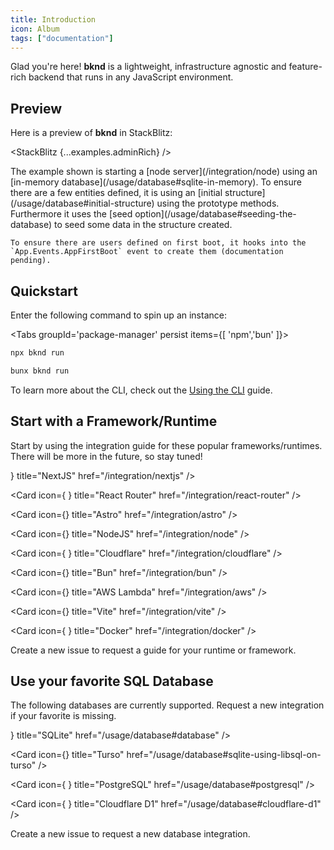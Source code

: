 ```yaml
---
title: Introduction
icon: Album
tags: ["documentation"]
---
```



Glad you're here! **bknd** is a lightweight, infrastructure agnostic and feature-rich backend that runs in any JavaScript environment.

## Preview

Here is a preview of **bknd** in StackBlitz:

<StackBlitz {...examples.adminRich} />

<Accordions>
  <Accordion title="What's going on?">
    The example shown is starting a [node server](/integration/node) using an [in-memory database](/usage/database#sqlite-in-memory). To ensure there are a few entities defined, it is using an [initial structure](/usage/database#initial-structure) using the prototype methods. Furthermore it uses the [seed option](/usage/database#seeding-the-database) to seed some data in the structure created.

    To ensure there are users defined on first boot, it hooks into the `App.Events.AppFirstBoot` event to create them (documentation pending).

  </Accordion>
</Accordions>

## Quickstart

Enter the following command to spin up an instance:

<Tabs groupId='package-manager' persist items={[ 'npm','bun' ]}>

```bash tab="npm"
npx bknd run
```

```bash tab="bun"
bunx bknd run
```

</Tabs>

To learn more about the CLI, check out the [Using the CLI](/usage/cli) guide.

## Start with a Framework/Runtime

Start by using the integration guide for these popular frameworks/runtimes. There will be more in the future, so stay tuned!

<Cards>
  <Card icon={<Icon icon="tabler:brand-nextjs" className="text-fd-primary !size-6" />} title="NextJS" href="/integration/nextjs" />

<Card
  icon={
    <Icon icon="simple-icons:reactrouter" className="text-fd-primary !size-6" />
  }
  title="React Router"
  href="/integration/react-router"
/>

<Card
  icon={<Icon icon="simple-icons:astro" className="text-fd-primary !size-6" />}
  title="Astro"
  href="/integration/astro"
/>

<Card
  icon={<Icon icon="tabler:brand-nodejs" className="text-fd-primary !size-6" />}
  title="NodeJS"
  href="/integration/node"
/>

<Card
  icon={
    <Icon
      icon="devicon-plain:cloudflareworkers"
      className="text-fd-primary !size-6"
    />
  }
  title="Cloudflare"
  href="/integration/cloudflare"
/>

<Card
  icon={<Icon icon="simple-icons:bun" className="text-fd-primary !size-6" />}
  title="Bun"
  href="/integration/bun"
/>

<Card
  icon={<Icon icon="tabler:lambda" className="text-fd-primary !size-6" />}
  title="AWS Lambda"
  href="/integration/aws"
/>

<Card
  icon={<Icon icon="simple-icons:vitest" className="text-fd-primary !size-6" />}
  title="Vite"
  href="/integration/vite"
/>

<Card
  icon={
    <Icon
      icon="streamline-logos:docker-logo-solid"
      className="text-fd-primary !size-6"
    />
  }
  title="Docker"
  href="/integration/docker"
/>

  <Card title="Yours missing?" href="https://github.com/bknd-io/bknd/issues/new">
     Create a new issue to request a guide for your runtime or framework.
  </Card>
</Cards>

## Use your favorite SQL Database

The following databases are currently supported. Request a new integration if your favorite is missing.

<Cards>
  <Card icon={<Icon icon="simple-icons:sqlite" className="text-fd-primary !size-6" />} title="SQLite" href="/usage/database#database" />

<Card
  icon={<Icon icon="simple-icons:turso" className="text-fd-primary !size-6" />}
  title="Turso"
  href="/usage/database#sqlite-using-libsql-on-turso"
/>

<Card
  icon={
    <Icon icon="lineicons:postgresql" className="text-fd-primary !size-6" />
  }
  title="PostgreSQL"
  href="/usage/database#postgresql"
/>

<Card
  icon={
    <Icon
      icon="streamline-plump:database"
      className="text-fd-primary !size-6"
    />
  }
  title="Cloudflare D1"
  href="/usage/database#cloudflare-d1"
/>

  <Card title="Yours missing?" href="https://github.com/bknd-io/bknd/issues/new">
    Create a new issue to request a new database integration.
  </Card>
</Cards>
